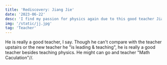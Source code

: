 ```yaml
---
title: 'Rediscovery: Jiang Jie'
date: '2023-06-22'
desc: 'I find my passion for physics again due to this good teacher Jiang Jie(hahaha doge doge doge). You can think like what you thought. Just joking... or what!'
img: '/static/jj.jpg'
tag: 'Teacher'
---
```


He is really a good teacher, I say. Though he can't compare with the teacher upstairs or the new teacher he "is leading & teaching", he is really a good teacher besides teaching physics. He might can go and teacher "Math Caculation"//.